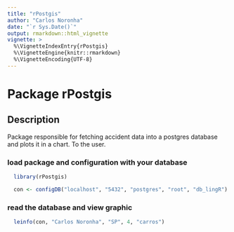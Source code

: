 ```yaml
---
title: "rPostgis"
author: "Carlos Noronha"
date: "`r Sys.Date()`"
output: rmarkdown::html_vignette
vignette: >
  %\VignetteIndexEntry{rPostgis}
  %\VignetteEngine{knitr::rmarkdown}
  %\VignetteEncoding{UTF-8}
---
```


# Package rPostgis

## Description
Package responsible for fetching accident data into a postgres database and plots it in a chart. To the user.

### load package and configuration with your database
```R
  library(rPostgis)

  con <- configDB("localhost", "5432", "postgres", "root", "db_lingR")
```


### read the database and view graphic
```R
  leinfo(con, "Carlos Noronha", "SP", 4, "carros")
```


